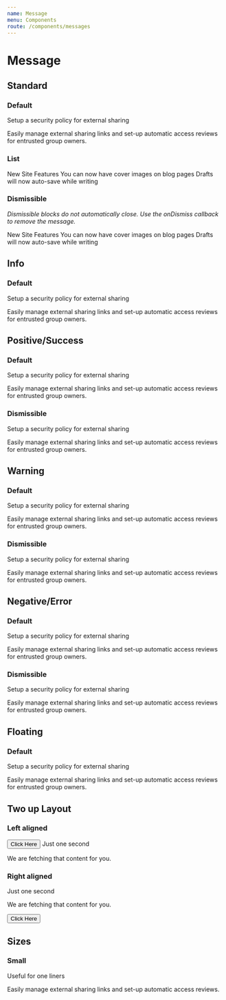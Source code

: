 ```yaml
---
name: Message
menu: Components
route: /components/messages
---
```




# Message

## Standard

### Default

<Playground>
    <Message>
        <Message.Header>Setup a security policy for external sharing</Message.Header>
        <p>Easily manage external sharing links and set-up automatic access reviews for entrusted group owners.</p>
    </Message>
</Playground>

### List

<Playground>
    <Message>
        <Message.Header>New Site Features</Message.Header>
        <Message.List>
            <Message.Item>You can now have cover images on blog pages</Message.Item>
            <Message.Item>Drafts will now auto-save while writing</Message.Item>
        </Message.List>
    </Message>
</Playground>

### Dismissible

_Dismissible blocks do not automatically close. Use the onDismiss callback to remove the message._

<Playground>
    <Message onDismiss={noop}>
        <Message.Header>New Site Features</Message.Header>
        <Message.List>
            <Message.Item>You can now have cover images on blog pages</Message.Item>
            <Message.Item>Drafts will now auto-save while writing</Message.Item>
        </Message.List>
    </Message>
</Playground>

## Info

### Default

<Playground>
    <Message info>
        <Message.Header>Setup a security policy for external sharing</Message.Header>
        <p>Easily manage external sharing links and set-up automatic access reviews for entrusted group owners.</p>
    </Message>
</Playground>

## Positive/Success

### Default

<Playground>
    <Message positive>
        <Message.Header>Setup a security policy for external sharing</Message.Header>
        <p>Easily manage external sharing links and set-up automatic access reviews for entrusted group owners.</p>
    </Message>
</Playground>

### Dismissible

<Playground>
    <Message positive onDismiss={noop}>
        <Message.Header>Setup a security policy for external sharing</Message.Header>
        <p>Easily manage external sharing links and set-up automatic access reviews for entrusted group owners.</p>
    </Message>
</Playground>

## Warning

### Default

<Playground>
    <Message warning>
        <Message.Header>Setup a security policy for external sharing</Message.Header>
        <p>Easily manage external sharing links and set-up automatic access reviews for entrusted group owners.</p>
    </Message>
</Playground>

### Dismissible

<Playground>
    <Message warning onDismiss={noop}>
        <Message.Header>Setup a security policy for external sharing</Message.Header>
        <p>Easily manage external sharing links and set-up automatic access reviews for entrusted group owners.</p>
    </Message>
</Playground>

## Negative/Error

### Default

<Playground>
    <Message negative>
        <Message.Header>Setup a security policy for external sharing</Message.Header>
        <p>Easily manage external sharing links and set-up automatic access reviews for entrusted group owners.</p>
    </Message>
</Playground>

### Dismissible

<Playground>
    <Message negative onDismiss={noop}>
        <Message.Header>Setup a security policy for external sharing</Message.Header>
        <p>Easily manage external sharing links and set-up automatic access reviews for entrusted group owners.</p>
    </Message>
</Playground>

## Floating

### Default

<Playground>
    <Message floating>
        <Message.Header>Setup a security policy for external sharing</Message.Header>
        <p>Easily manage external sharing links and set-up automatic access reviews for entrusted group owners.</p>
    </Message>
</Playground>

## Two up Layout

### Left aligned

<Playground>
    <Message icon>
        <Button>Click Here</Button>
        <Message.Content>
            <Message.Header>Just one second</Message.Header>
            <p>We are fetching that content for you.</p>
        </Message.Content>
    </Message>
</Playground>

### Right aligned

<Playground>
    <Message icon>
        <Message.Content>
            <Message.Header>Just one second</Message.Header>
            <p>We are fetching that content for you.</p>
        </Message.Content>
        <Button>Click Here</Button>
    </Message>
</Playground>

## Sizes

### Small

Useful for one liners

<Playground>
    <Message size="small">
        <p className="fw6">Easily manage external sharing links and set-up automatic access reviews.</p>
    </Message>
</Playground>
